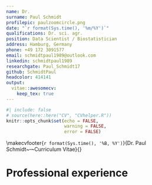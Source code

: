 ```yaml
---
name: Dr.
surname: Paul Schmidt
profilepic: paulzoomcircle.png
date: "`r format(Sys.time(), '%m/%Y')`"
qualifications: Dr. sci. agr.
position: Data Scientist / Biostatistician
address: Hamburg, Germany
phone: +49 172 3091577
email: schmidtpaul1989@outlook.com
linkedin: schmidtpaul1989
researchgate: Paul_Schmidt17
github: SchmidtPaul
headcolor: 414141
output: 
  vitae::awesomecv:
    keep_tex: true
---
```


```r
#| include: false
# source(here::here("CV", "CVhelper.R"))
knitr::opts_chunk$set(echo = FALSE,
                      warning = FALSE,
                      error = FALSE)
```

<!-- Overwrite the default footer to have 1/n page numbering: -->
\makecvfooter{`r format(Sys.time(), '%B, %Y')`}{Dr. Paul Schmidt~~~·~~~Curriculum Vitae}{\thepage}

# Professional experience

<!-- # ```{r} -->
<!-- # d$job$eng %>% detailed_entries(role, dates, company, loc, details) -->
<!-- # ``` -->

<!-- # Education -->

<!-- ```{r} -->
<!-- d$edu$eng %>% detailed_entries(degree, dates, uni, loc, details) -->
<!-- ``` -->

<!-- # Skills -->

<!-- ```{r, results = "asis"} -->
<!-- cat("\\begin{cvskills} \n") -->
<!-- cat(d$ski$eng) -->
<!-- cat("\\end{cvskills} \n") -->
<!-- ``` -->

<!-- # Scientific publications -->

<!-- \footnotesize -->

<!-- ```{r} -->
<!-- d$pub -->
<!-- ``` -->

<!-- \newpage -->

<!-- # Workshops -->

<!-- ```{r, results = "asis"} -->
<!-- cat("\\begin{cvhonors} \n") -->
<!-- cat(d$workshops) -->
<!-- cat("\\end{cvhonors} \n") -->
<!-- ``` -->
